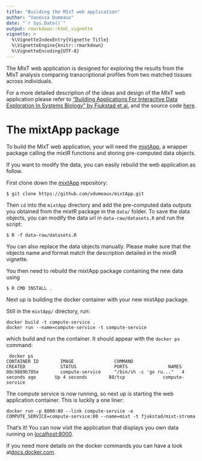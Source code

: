 ```yaml
---
title: "Building the MIxT web application"
author: "Vanessa Dumeaux"
date: "`r Sys.Date()`"
output: rmarkdown::html_vignette
vignette: >
  %\VignetteIndexEntry{Vignette Title}
  %\VignetteEngine{knitr::rmarkdown}
  %\VignetteEncoding{UTF-8}
---
```


The MIxT web application is designed for exploring the results from the MIxT
analysis comparing transcriptional profiles from two matched tissues across
individuals. 

For a more detailed description of the ideas and design of the MIxT web
application please refer to
["Building Applications For Interactive Data Exploration In Systems Biology" by Fjukstad et al.](biorxiv.org/content/early/2017/05/24/141630) 
and the source code [here](https://github.com/fjukstad/mixt). 

# The mixtApp package 
To build the MIxT web application, your will need the [mixtApp](https://github.com/vdumeaux/mixtApp), a wrapper package  calling the mixtR functions and storing pre-computed 
data objects. 

If you want to modify the data, you can
easily rebuild the web application as follow.

First clone down the  [mixtApp](https://github.com/vdumeaux/mixtApp)
repository: 

```
$ git clone https://github.com/vdumeaux/mixtApp.git
```

Then `cd` into the `mixtApp` directory and add the pre-computed data outputs 
you obtained from the mixtR package in the `data/` folder.
To save the data objects, you can modify the 
data url in `data-raw/datasets.R` and run the script:
```
$ R -f data-raw/datasets.R
```
You can also replace the data objects manually. Please make sure that the objects
name and format match the description detailed in the mixtR vignette.

You then need to rebuild the mixtApp package containing the new data using
```
$ R CMD INSTALL .
```

Next up is building the docker container with your new mixtApp package.

Still in the `mixtApp/` directory, run: 
```
docker build -t compute-service .
docker run --name=compute-service -t compute-service
```

which build and run the container. 
It should appear with the `docker ps` command: 

```
 docker ps
CONTAINER ID        IMAGE               COMMAND                  CREATED             STATUS              PORTS               NAMES
08c9889b705e        compute-service     "/bin/sh -c 'go ru..."   4 seconds ago       Up 4 seconds        80/tcp              compute-service
```

The compute service is now running, so next up is starting the web application
container. This is luckily a one liner: 

```
docker run -p 8000:80 --link compute-service -e COMPUTE_SERVICE=compute-service:80 --name=mixt -t fjukstad/mixt-stroma
```

That's it!  You can now visit the application that displays you own data running on
[localhost:8000](http://localhost:8000). 

If you need more details on the docker commands you can have a look
at[docs.docker.com](https://docs.docker.com).
